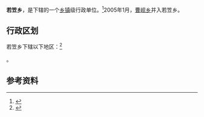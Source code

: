 {{中国乡级行政区|62/04/21/216/000}}

'''若笠乡'''，是{{PRC admin/fullname|62/04/21/216/000|3}}下辖的一个[[乡镇|乡镇]]级行政单位。<ref>{{PRC admin/ref sgc|{{PRC admin/parent|62/04/21/216/000}}}}</ref>2005年1月，[[曹岘乡|曹岘乡]]并入若笠乡。

== 行政区划 ==

若笠乡下辖以下地区：<ref>{{PRC admin/ref sgc|62/04/21/216/000}}</ref>

{{PRC admin/children|62/04/21/216/000}}。

== 参考资料 ==

{{reflist}}

{{行政区划小作品}}
{{PRC admin/navcat|62/04/21/216/000}}